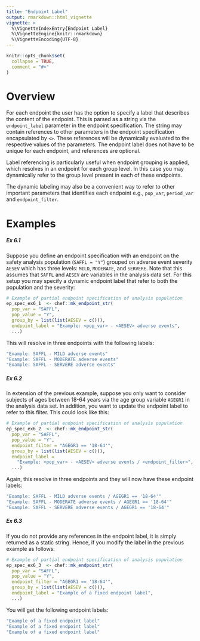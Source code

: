 ```yaml
---
title: "Endpoint Label"
output: rmarkdown::html_vignette
vignette: >
  %\VignetteIndexEntry{Endpoint Label}
  %\VignetteEngine{knitr::rmarkdown}
  %\VignetteEncoding{UTF-8}
---
```


```r
knitr::opts_chunk$set(
  collapse = TRUE,
  comment = "#>"
)
```

# Overview

For each endpoint the user has the option to specify a label that describes the content of the endpoint. 
This is parsed as a string via the `endpoint_label` parameter in the endpoint specification.
The string may contain references to other parameters in the endpoint specification encapsulated by `<>`. 
These references will be dynamically evaluated to the respective values of the parameters.
The endpoint label does not have to be unique for each endpoint, and references are optional.

Label referencing is particularly useful when endpoint grouping is applied, which resolves in an endpoint for each group level. 
In this case you may dynamically refer to the group level present in each of these endpoints.

The dynamic labeling may also be a convenient way to refer to other important parameters that identifies each endpoint e.g., `pop_var`, `period_var` and `endpoint_filter`.


# Examples


##### Ex 6.1

Suppose you define an endpoint specification with an endpoint on the safety analysis population (`SAFFL = "Y"`) grouped on adverse event severity `AESEV` which has three levels: `MILD`, `MODERATE`, and `SERVERE`. 
Note that this assumes that `SAFFL` and `AESEV` are variables in the analysis data set. For this setup you may specify a dynamic endpoint label that refer to both the population and the severity: 

```r
# Example of partial endpoint specification of analysis population
ep_spec_ex6_1  <- chef::mk_endpoint_str(
  pop_var = "SAFFL",
  pop_value = "Y",
  group_by = list(list(AESEV = c())),
  endpoint_label = "Example: <pop_var> - <AESEV> adverse events",
  ...)
```

This will resolve in three endpoints with the following labels:

```r
"Example: SAFFL - MILD adverse events"
"Example: SAFFL - MODERATE adverse events"
"Example: SAFFL - SERVERE adverse events"
```

##### Ex 6.2

In extension of the previous example, suppose you only want to consider subjects of ages between 18-64 years via the age group variable `AGEGR1` in the analysis data set.
In addition, you want to update the endpoint label to refer to this filter. This could look like this:   

```r
# Example of partial endpoint specification of analysis population
ep_spec_ex6_2  <- chef::mk_endpoint_str(
  pop_var = "SAFFL",
  pop_value = "Y",
  endpoint_filter = "AGEGR1 == '18-64'",
  group_by = list(list(AESEV = c())),
  endpoint_label =
    "Example: <pop_var> - <AESEV> adverse events / <endpoint_filter>",
  ...)
```

Again, this resolve in three endpoints and they will now have these endpoint labels:

```r
"Example: SAFFL - MILD adverse events / AGEGR1 == '18-64'"
"Example: SAFFL - MODERATE adverse events / AGEGR1 == '18-64'"
"Example: SAFFL - SERVERE adverse events / AGEGR1 == '18-64'"
```

##### Ex 6.3

If you do not provide any references in the endpoint label, it is simply returned as a static string.
Hence, if you modify the label in the previous example as follows:

```r
# Example of partial endpoint specification of analysis population
ep_spec_ex6_3  <- chef::mk_endpoint_str(
  pop_var = "SAFFL",
  pop_value = "Y",
  endpoint_filter = "AGEGR1 == '18-64'",
  group_by = list(list(AESEV = c())),
  endpoint_label = "Example of a fixed endpoint label",
  ...)
```

You will get the following endpoint labels:

```r
"Example of a fixed endpoint label"
"Example of a fixed endpoint label"
"Example of a fixed endpoint label"
```
